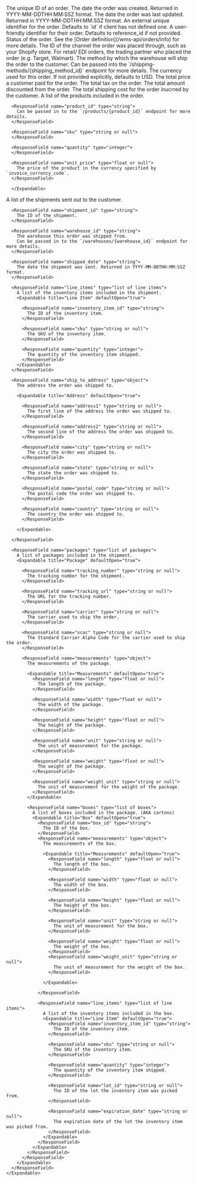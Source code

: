 <Expandable title="Order">
  <ResponseField name="id" type="string">
    The unique ID of an order.
  </ResponseField>

  <ResponseField name="created_date" type="string">
    The date the order was created. Returned in YYYY-MM-DDTHH:MM:SSZ format.
  </ResponseField>

  <ResponseField name="updated_date" type="string">
    The date the order was last updated. Returned in YYYY-MM-DDTHH:MM:SSZ format.
  </ResponseField>

  <ResponseField name="reference_id" type="string">
    An external unique identifier for the order. Defaults to `id` if client has not defined one.
  </ResponseField>

  <ResponseField name="order_number" type="string">
    A user-friendly identifier for their order. Defaults to reference_id if not provided.
  </ResponseField>

  <ResponseField name="status" type="string">
    Status of the order. See the [Order definition](/wms-api/orders/info) for more details.
  </ResponseField>

  <ResponseField name="channel" type="string or null">
    The ID of the channel the order was placed through, such as your Shopify store.
  </ResponseField>

  <ResponseField name="trading_partner" type="string or null">
    For retail/ EDI orders, the trading partner who placed the order (e.g. Target, Walmart).
  </ResponseField>

  <ResponseField name="shipping_method" type="string or null">
    The method by which the warehouse will ship the order to the customer.
    Can be passed into the `/shipping-methods/{shipping_method_id}` endpoint for more details.
  </ResponseField>

  <ResponseField name="invoice_currency_code" type="string">
    The currency used for this order. If not provided explicitly, defaults to USD.
  </ResponseField>

  <ResponseField name="total_price" type="float or null">
    The total price a customer paid for the order.
  </ResponseField>

  <ResponseField name="total_tax" type="float or null">
    The total tax on the order.
  </ResponseField>


  <ResponseField name="total_discount" type="float or null">
    The total amount discounted from the order.
  </ResponseField>

  <ResponseField name="total_shipping" type="float or null">
    The total shipping cost for the order inucrred by the customer.
  </ResponseField>

  <ResponseField name="line_items" type="list of line items">
      A list of the products included in the order.
      <Expandable title="Line Item" defaultOpen="true">

      <ResponseField name="product_id" type="string">
        Can be passed in to the `/products/{product_id}` endpoint for more details.
      </ResponseField>

      <ResponseField name="sku" type="string or null">
      </ResponseField>

      <ResponseField name="quantity" type="integer">
      </ResponseField>

      <ResponseField name="unit_price" type="float or null">
        The price of the product in the currency specified by `invoice_currency_code`.
      </ResponseField>

      </Expandable>
  </ResponseField>

  <ResponseField name="shipments" type="list of shipments">
    A list of the shipments sent out to the customer.
    <Expandable title="Shipment" defaultOpen="true">

      <ResponseField name="shipment_id" type="string">
        The ID of the shipment.
      </ResponseField>

      <ResponseField name="warehouse_id" type="string">
        The warehouse this order was shipped from.
        Can be passed in to the `/warehouses/{warehouse_id}` endpoint for more details.
      </ResponseField>

      <ResponseField name="shipped_date" type="string">
        The date the shipment was sent. Returned in YYYY-MM-DDTHH:MM:SSZ format.
      </ResponseField>

      <ResponseField name="line_items" type="list of line items">
        A list of the inventory items included in the shipment.
        <Expandable title="Line Item" defaultOpen="true">

          <ResponseField name="inventory_item_id" type="string">
            The ID of the inventory item.
          </ResponseField>

          <ResponseField name="sku" type="string or null">
            The SKU of the inventory item.
          </ResponseField>

          <ResponseField name="quantity" type="integer">
            The quantity of the inventory item shipped.
          </ResponseField>
        </Expandable>
      </ResponseField>

      <ResponseField name="ship_to_address" type="object">
        The address the order was shipped to.

        <Expandable title="Address" defaultOpen="true">

          <ResponseField name="address1" type="string or null">
            The first line of the address the order was shipped to.
          </ResponseField>

          <ResponseField name="address2" type="string or null">
            The second line of the address the order was shipped to.
          </ResponseField>

          <ResponseField name="city" type="string or null">
            The city the order was shipped to.
          </ResponseField>

          <ResponseField name="state" type="string or null">
            The state the order was shipped to.
          </ResponseField>

          <ResponseField name="postal_code" type="string or null">
            The postal code the order was shipped to.
          </ResponseField>

          <ResponseField name="country" type="string or null">
            The country the order was shipped to.
          </ResponseField>

        </Expandable>

      </ResponseField>

      <ResponseField name="packages" type="list of packages">
        A list of packages included in the shipment.
        <Expandable title="Package" defaultOpen="true">

          <ResponseField name="tracking_number" type="string or null">
            The tracking number for the shipment.
          </ResponseField>

          <ResponseField name="tracking_url" type="string or null">
            The URL for the tracking number.
          </ResponseField>

          <ResponseField name="carrier" type="string or null">
            The carrier used to ship the order.
          </ResponseField>

          <ResponseField name="scac" type="string or null">
            The Standard Carrier Alpha Code for the carrier used to ship the order.
          </ResponseField>

          <ResponseField name="measurements" type="object">
            The measurements of the package.

            <Expandable title="Measurements" defaultOpen="true">
              <ResponseField name="length" type="float or null">
                The length of the package.
              </ResponseField>
      
              <ResponseField name="width" type="float or null">
                The width of the package.
              </ResponseField>
      
              <ResponseField name="height" type="float or null">
                The height of the package.
              </ResponseField>

              <ResponseField name="unit" type="string or null">
                The unit of measurement for the package.
              </ResponseField>

              <ResponseField name="weight" type="float or null">
                The weight of the package.
              </ResponseField>

              <ResponseField name="weight_unit" type="string or null">
                The unit of measurement for the weight of the package.
              </ResponseField>
            </Expandable>

            <ResponseField name="boxes" type="list of boxes">
              A list of boxes included in the package. (AKA cartons)
              <Expandable title="Box" defaultOpen="true">
                <ResponseField name="box_id" type="string">
                  The ID of the box.
                </ResponseField>
                <ResponseField name="measurements" type="object">
                  The measurements of the box.

                  <Expandable title="Measurements" defaultOpen="true">
                    <ResponseField name="length" type="float or null">
                      The length of the box.
                    </ResponseField>
            
                    <ResponseField name="width" type="float or null">
                      The width of the box.
                    </ResponseField>
            
                    <ResponseField name="height" type="float or null">
                      The height of the box.
                    </ResponseField>

                    <ResponseField name="unit" type="string or null">
                      The unit of measurement for the box.
                    </ResponseField>

                    <ResponseField name="weight" type="float or null">
                      The weight of the box.
                    </ResponseField>
                    <ResponseField name="weight_unit" type="string or null">
                      The unit of measurement for the weight of the box.
                    </ResponseField>

                  </Expandable>

                </ResponseField>

                <ResponseField name="line_items" type="list of line items">
                  A list of the inventory items included in the box.
                  <Expandable title="Line Item" defaultOpen="true">
                    <ResponseField name="inventory_item_id" type="string">
                      The ID of the inventory item.
                    </ResponseField>

                    <ResponseField name="sku" type="string or null">
                      The SKU of the inventory item.
                    </ResponseField>

                    <ResponseField name="quantity" type="integer">
                      The quantity of the inventory item shipped.
                    </ResponseField>

                    <ResponseField name="lot_id" type="string or null">
                      The ID of the lot the inventory item was picked from.
                    </ResponseField>

                    <ResponseField name="expiration_date" type="string or null">
                      The expiration date of the lot the inventory item was picked from.
                    </ResponseField>
                  </Expandable>
                </ResponseField>
              </Expandable>
            </ResponseField>
          </ResponseField>
        </Expandable>
      </ResponseField>
    </Expandable>
  </ResponseField>
</Expandable>